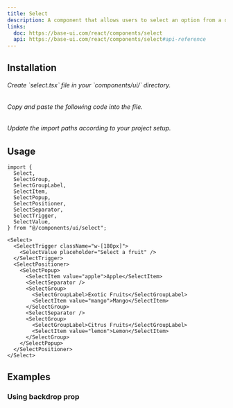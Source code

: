 ```yaml
---
title: Select
description: A component that allows users to select an option from a dropdown list.
links:
  doc: https://base-ui.com/react/components/select
  api: https://base-ui.com/react/components/select#api-reference
---
```


<ComponentViewer name="select-demo" />

## Installation

<Stepper totalSteps={3}>
  <Step stepNumber={1}>
    <h6>Create `select.tsx` file in your `components/ui/` directory.</h6>
  </Step>
  <Step stepNumber={2}>
    <h6>Copy and paste the following code into the file.</h6>
    <ComponentSource name="select" />
  </Step>
  <Step stepNumber={3}>
    <h6>Update the import paths according to your project setup.</h6>
  </Step>
</Stepper>

## Usage

```tsx
import {
  Select,
  SelectGroup,
  SelectGroupLabel,
  SelectItem,
  SelectPopup,
  SelectPositioner,
  SelectSeparator,
  SelectTrigger,
  SelectValue,
} from "@/components/ui/select";
```

```tsx
<Select>
  <SelectTrigger className="w-[180px]">
    <SelectValue placeholder="Select a fruit" />
  </SelectTrigger>
  <SelectPositioner>
    <SelectPopup>
      <SelectItem value="apple">Apple</SelectItem>
      <SelectSeparator />
      <SelectGroup>
        <SelectGroupLabel>Exotic Fruits</SelectGroupLabel>
        <SelectItem value="mango">Mango</SelectItem>
      </SelectGroup>
      <SelectSeparator />
      <SelectGroup>
        <SelectGroupLabel>Citrus Fruits</SelectGroupLabel>
        <SelectItem value="lemon">Lemon</SelectItem>
      </SelectGroup>
    </SelectPopup>
  </SelectPositioner>
</Select>
```

## Examples

### Using backdrop prop

<ComponentViewer className="mt-6" name="select-backdrop-demo" />
